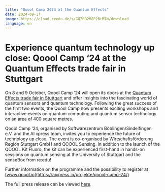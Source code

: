 ```yaml
---
title: "Qoool Camp 2024 at the Quantum Effects"
date: 2024-09-17
image: https://cloud.reedu.de/s/GQZPB2M8P26tM7N/download
language: en
---
```


# Experience quantum technology up close: Qoool Camp ‘24 at the Quantum Effects trade fair in Stuttgart

On 8 and 9 October, Qoool Camp ‘24 will open its doors at the [Quantum Effects trade fair in Stuttgart](https://www.messe-stuttgart.de/quantum-effects/) and offer insights into the fascinating world of quantum sensors and quantum technology. Following the great success of the first two events, the Qoool Camp now presents exciting workshops and interactive events on quantum computing and quantum sensor technology on an area of 400 square metres.

Qoool Camp ‘24, organised by Softwarezentrum Böblingen/Sindelfingen e.V. and the AI xpress team, invites you to experience the future of technology up close. The event is co-organised by Wirtschaftsförderung Region Stuttgart GmbH and QOOOL Sensing. In addition to the launch of the QOOOL Kit Fluoro, the kit can be experienced first-hand in hands-on sessions on quantum sensing at the University of Stuttgart and the senseBox from re:edu! 

Further information on the programme and the possibility to register at [www.qoool.io](https://aixpress.io/projekte/qoool-camp-24/) 

The full press release can be viewed [here](https://aixpress.io/pressemitteilungen/quantentechnologie-hautnah-erleben-das-qoool-camp-24-auf-der-quantum-effects-messe-in-stuttgart/).
